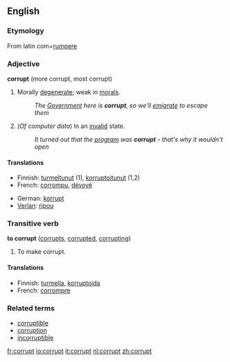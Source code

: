 ==English==
===Etymology===
From latin com+[[rumpere]]

=== Adjective ===
'''corrupt''' (more corrupt, most corrupt)
#Morally [[degenerate]]; weak in [[morals]].
#: ''The [[Government]] here is '''corrupt''', so we'll [[emigrate]] to escape them''
# (''Of computer data'') In an [[invalid]] state.
#: ''It turned out that the [[program]] was '''corrupt''' - that's why it wouldn't open''

==== Translations ====
{{top}}
*Finnish: [[turmeltunut]] (1), [[korruptoitunut]] (1,2)
*French: [[corrompu]], [[dévoyé]]
{{mid}}
*German: [[korrupt]]
*[[Verlan]]: [[ripou]]
{{bottom}}

===Transitive verb===
'''to corrupt''' ([[corrupts]], [[corrupted]], [[corrupting]])

#To make corrupt.

====Translations====
*Finnish: [[turmella]], [[korruptoida]]
*French: [[corrompre]]

===Related terms===
*[[corruptible]]
*[[corruption]]
*[[incorruptible]]

[[fr:corrupt]]
[[io:corrupt]]
[[it:corrupt]]
[[nl:corrupt]]
[[zh:corrupt]]